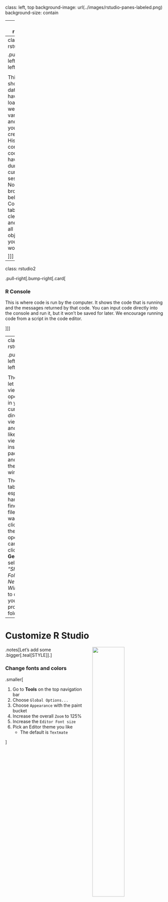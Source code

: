 
class: left, top
background-image: url(../images/rstudio-panes-labeled.png)
background-size: contain

<style>
.rstudio1 {
  position: relative;
  z-index: 1;
}

.rstudio2 {
  position: relative;
  z-index: 1;
}

.rstudio3 {
  position: relative;
  z-index: 1;
}

.rstudio1::before {    
      content: "";
      background-image: url(../images/rstudio-panes-labeled.png);
      background-size: 100%;
      position: absolute;
      top: -12px;
      left: 0;
      bottom: 0;
      right: 0;
      opacity: 40%;
      z-index: -1;
}

.rstudio2::before {
      content: "";
      background-image: url(../images/rstudio-panes-labeled.png);
      background-size: 165%;
      position: absolute;
      top: -937px;
      left: 0;
      bottom: 125px;
      right: 0;
      opacity: 55%;
      z-index: -1;
}


.rstudio3::before {
      content: "";
      background-image: url(../images/rstudio-panes-labeled.png);
      background-size: 98%;
      position: absolute;
      top: -543px;
      left: -216px;
      bottom: 152px;
      right: -42px;
      opacity: 55%;
      z-index: -1;
}
.card {
    height: 492px;
    margin-top: 28px;
    font-size: 80%;
    line-height: 155%;
    padding-top: 5px;
    box-shadow: 10px 5px 5px grey;
}

.card h3 {
    background-color: #50E3C2;
    color: rgb(39, 40, 34);
    margin-top: -5px;
    margin-bottom: 16px;
    margin-left: -24px;
    padding-left: 26px;
    padding-top: 26px;
    padding-bottom: 15px;
    width: 118%;
    font-size: 220%;
}
</style>


---
class: rstudio1

.pull-right[.bump-right[.card[

<h3>Source/script editor </h3>

Write your scripts and comments here. The is our home and where we spend most of our time. Move your cursor to a line of code and then click <kbd>[Ctrl]</kbd> + <kbd>[Enter]</kbd> to run the code. The tabs at the top show other scripts and data you have open. 

]]]

---
class: rstudio1


.pull-left[.bump-left[.card[

<h3> Environment / Workspace  </h3> 

This pane shows the data you have loaded, as well as the variables and objects you have created. The History tab contains the code you have run during your current session. Note the broom icon below the Connections tab. This cleans shop and clears all of the objects from your workspace.

]]]


---
class: rstudio2

.pull-right[.bump-right[.card[

<h3> R Console </h3>

This is where code is run by the computer. It shows the code that is running and the messages returned by that code. You can input code directly into the console and run it, but it won't be saved for later. We encourage running code from a script in the code editor. 

]]]

---
class: rstudio3

.pull-left[.bump-left[.card[

<h3> Plots and files </h3>

These tabs let you view and open files in your current directory, view plots and visuals like maps, view your installed packages, and access the Help window. 

The **Files** tab is especially handy for finding files you want and clicking them to open. You can also click the **Gear** and select _"Show Folder in a New Window"_ to open your project folder.
]]]

---

# Customize R Studio 

<img src="../images/font_change.png" style="width: 45%; margin-left: 2%; float: right;" />


.notes[Let's add some .bigger[.teal[STYLE]].] 

<h3>Change fonts and colors</h3>

.smaller[

1. Go to __Tools__ on the top navigation bar  
2. Choose `Global Options...`
3. Choose `Appearance` with the paint bucket 
4. Increase the overall `Zoom` to 125%  
4. Increase the `Editor Font size`
5. Pick an Editor theme you like  
    - The default is `Textmate`
   
] 



